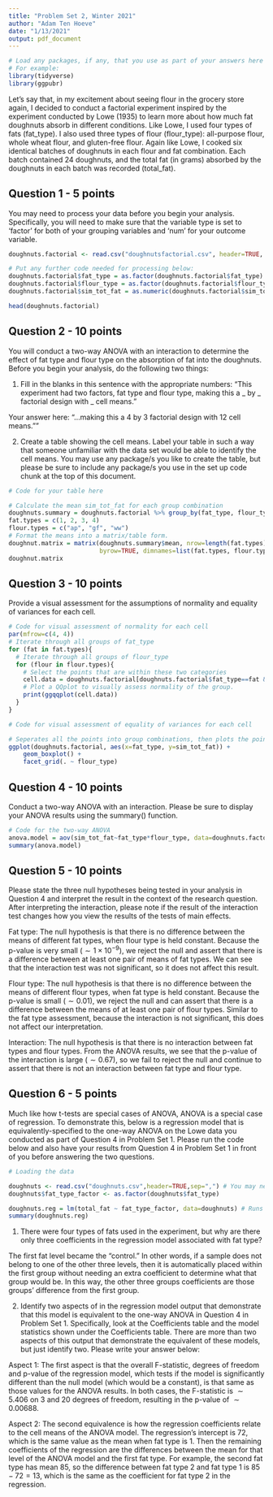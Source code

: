 ---
title: "Problem Set 2, Winter 2021"
author: "Adam Ten Hoeve"
date: "1/13/2021"
output: pdf_document
---

```{r setup, include=FALSE}

# Load any packages, if any, that you use as part of your answers here
# For example: 
library(tidyverse)
library(ggpubr)


```

Let's say that, in my excitement about seeing flour in the grocery store again, I decided to conduct a factorial experiment inspired by the experiment conducted by Lowe (1935) to learn more about how much fat doughnuts absorb in different conditions. Like Lowe, I used four types of fats (fat_type). I also used three types of flour (flour_type): all-purpose flour, whole wheat flour, and gluten-free flour. Again like Lowe, I cooked six identical batches of doughnuts in each flour and fat combination. Each batch contained 24 doughnuts, and the total fat (in grams) absorbed by the doughnuts in each batch was recorded (total_fat).

## Question 1 - 5 points

You may need to process your data before you begin your analysis. Specifically, you will need to make sure that the variable type is set to 'factor' for both of your grouping variables and 'num' for your outcome variable.

```{r }

doughnuts.factorial <- read.csv("doughnutsfactorial.csv", header=TRUE, sep=",") # Loads the CSV file into memory. You may need to adapt this line to work on your computer

# Put any further code needed for processing below:
doughnuts.factorial$fat_type = as.factor(doughnuts.factorial$fat_type)
doughnuts.factorial$flour_type = as.factor(doughnuts.factorial$flour_type)
doughnuts.factorial$sim_tot_fat = as.numeric(doughnuts.factorial$sim_tot_fat)

head(doughnuts.factorial)

```

## Question 2 - 10 points

You will conduct a two-way ANOVA with an interaction to determine the effect of fat type and flour type on the absorption of fat into the doughnuts. Before you begin your analysis, do the following two things:

1) Fill in the blanks in this sentence with the appropriate numbers: "This experiment had two factors, fat type and flour type, making this a _ by _ factorial design with _ cell means."

Your answer here: "...making this a 4 by 3 factorial design with 12 cell means."" 

2) Create a table showing the cell means. Label your table in such a way that someone unfamiliar with the data set would be able to identify the cell means. You may use any package/s you like to create the table, but please be sure to include any package/s you use in the set up code chunk at the top of this document. 

```{r }
# Code for your table here

# Calculate the mean sim_tot_fat for each group combination
doughnuts.summary = doughnuts.factorial %>% group_by(fat_type, flour_type) %>% summarise(mean=mean(sim_tot_fat), n=n())
fat.types = c(1, 2, 3, 4)
flour.types = c("ap", "gf", "ww")
# Format the means into a matrix/table form.
doughnut.matrix = matrix(doughnuts.summary$mean, nrow=length(fat.types), ncol=length(flour.types), 
                         byrow=TRUE, dimnames=list(fat.types, flour.types))
doughnut.matrix
```

## Question 3 - 10 points

Provide a visual assessment for the assumptions of normality and equality of variances for each cell. 

```{r }

# Code for visual assessment of normality for each cell
par(mfrow=c(4, 4))
# Iterate through all groups of fat_type
for (fat in fat.types){
  # Iterate through all groups of flour_type
  for (flour in flour.types){
    # Select the points that are within these two categories
    cell.data = doughnuts.factorial[doughnuts.factorial$fat_type==fat & doughnuts.factorial$flour_type==flour, ]$sim_tot_fat
    # Plot a QQplot to visually assess normality of the group.
    print(ggqqplot(cell.data))
  }
}

# Code for visual assessment of equality of variances for each cell

# Seperates all the points into group combinations, then plots the points side-by-side to see if the spreads are similar.
ggplot(doughnuts.factorial, aes(x=fat_type, y=sim_tot_fat)) + 
    geom_boxplot() + 
    facet_grid(. ~ flour_type)
```


## Question 4 - 10 points

Conduct a two-way ANOVA with an interaction. Please be sure to display your ANOVA results using the summary() function. 

```{r }
# Code for the two-way ANOVA 
anova.model = aov(sim_tot_fat~fat_type*flour_type, data=doughnuts.factorial)
summary(anova.model)


```

## Question 5 - 10 points

Please state the three null hypotheses being tested in your analysis in Question 4 and interpret the result in the context of the research question. After interpreting the interaction, please note if the result of the interaction test changes how you view the results of the tests of main effects. 

Fat type: The null hypothesis is that there is no difference between the means of different fat types, when flour type is held constant. Because the p-value is very small ($\sim 1 \times 10^{-9}$), we reject the null and assert that there is a difference between at least one pair of means of fat types. We can see that the interaction test was not significant, so it does not affect this result.


Flour type: The null hypothesis is that there is no difference between the means of different flour types, when fat type is held constant. Because the p-value is small ($\sim 0.01$), we reject the null and can assert that there is a difference between the means of at least one pair of flour types. Similar to the fat type assessment, because the interaction is not significant, this does not affect our interpretation.


Interaction: The null hypothesis is that there is no interaction between fat types and flour types. From the ANOVA results, we see that the p-value of the interaction is large ($\sim 0.67$), so we fail to reject the null and continue to assert that there is not an interaction between fat type and flour type.



## Question 6 - 5 points

Much like how t-tests are special cases of ANOVA, ANOVA is a special case of regression. To demonstrate this, below is a regression model that is equivalently-specified to the one-way ANOVA on the Lowe data you conducted as part of Question 4 in Problem Set 1. Please run the code below and also have your results from Question 4 in Problem Set 1 in front of you before answering the two questions. 

```{r }

# Loading the data

doughnuts <- read.csv("doughnuts.csv",header=TRUE,sep=",") # You may need to change this line, but don't change any other lines
doughnuts$fat_type_factor <- as.factor(doughnuts$fat_type)

doughnuts.reg = lm(total_fat ~ fat_type_factor, data=doughnuts) # Runs a simple linear regression.
summary(doughnuts.reg)

```

1) There were four types of fats used in the experiment, but why are there only three coefficients in the regression model associated with fat type? 

The first fat level became the "control." In other words, if a sample does not belong to one of the other three levels, then it is automatically placed within the first group without needing an extra coefficient to determine what that group would be. In this way, the other three groups coefficients are those groups' difference from the first group. 


2) Identify two aspects of in the regression model output that demonstrate that this model is equivalent to the one-way ANOVA in Question 4 in Problem Set 1. Specifically, look at the Coefficients table and the model statistics shown under the Coefficients table. There are more than two aspects of this output that demonstrate the equivalent of these models, but just identify two. Please write your answer below:

Aspect 1: The first aspect is that the overall F-statistic, degrees of freedom and p-value of the regression model, which tests if the model is significantly different than the null model (which would be a constant), is that same as those values for the ANOVA results. In both cases, the F-statistic is $\sim 5.406$ on $3$ and $20$ degrees of freedom, resulting in the p-value of $\sim 0.00688$.


Aspect 2: The second equivalence is how the regression coefficients relate to the cell means of the ANOVA model. The regression's intercept is $72$, which is the same value as the mean when fat type is 1. Then the remaining coefficients of the regression are the differences between the mean for that level of the ANOVA model and the first fat type. For example, the second fat type has mean $85$, so the difference between fat type 2 and fat type 1 is $85 - 72 = 13$, which is the same as the coefficient for fat type 2 in the regression.




